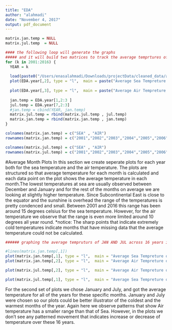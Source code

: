 ```yaml
---
title: "EDA"
author: "alahmadi"
date: "November 4, 2017"
output: pdf_document
---
```

```r
matrix.jan.temp = NULL
matrix.jul.temp  = NULL

#### the following loop will generate the graphs 
##### and it will build two matrices to track the average temprtures of two months through out the 16 years. 
for (k in 2001:2016) {
  YEAR = k
  
  load(paste0("/Users/enasalahmadi/Downloads/projectData/cleaned_data/ave_temp_",YEAR,".Rdata"))
  plot(EDA.year[,2], type = "l",  main = paste("Average Sea Tempreture in", YEAR, sep = " ") , xlab = "month", ylab =    "Temperature", col = "blue")
  
  plot(EDA.year[,3], type = "l",  main = paste("Average Air Tempreture in", YEAR, sep = " ") , xlab = "month", ylab =    "Temperature", col = "red")
  
  jan.temp = EDA.year[1,2:3 ]
  jul.temp = EDA.year[7,2:3]
  #jan.temp = cbind(YEAR, jan.temp)
  matrix.jul.temp = rbind(matrix.jul.temp , jul.temp)
  matrix.jan.temp = rbind(matrix.jan.temp , jan.temp)
}

colnames(matrix.jan.temp) = c("SEA" , "AIR")
rownames(matrix.jan.temp) = c("2001","2002","2003","2004","2005","2006","2007","2008","2009","2010","2011","2012","2013","2014","2015","2016")

colnames(matrix.jul.temp) = c("SEA" , "AIR")
rownames(matrix.jul.temp) = c("2001","2002","2003","2004","2005","2006","2007","2008","2009","2010","2011","2012","2013","2014","2015","2016")


```
#Average Month Plots
In this section we create seperate plots for each year both for the sea temperature and the air temperature. The plots are structured so that average temperature for each month is calculated and each data point on the plot shows the average temperature in each month.The lowest temperatures at sea are usually observed between December and January and for the rest of the months on average we are looking at slightly higher temperature. Since Subcontinental East is close to the equator and the sunshine is overhead the range of the temperatures is pretty condenced and small. Between 2001 and 2016 this range has been around 15 degrees celsius for the sea temperature. However, for the air temperature we observe that the range is even more limited around 10 degrees all year round. 
*notice: The sharp points that indicate extremely cold temperatures indicate months that have missing data that the average temperature could not be calculated. 



```r

###### graphing the average tempruturs of JAN AND JUL across 16 years in a gragh. 

#lines(matrix.jan.temp[,1])
plot(matrix.jan.temp[,1], type = "l",  main = "Average Sea Tempreture of Jaunuary" , xlab = "Year", ylab = "Temperature", col = "red")
plot(matrix.jan.temp[,2], type = "l",  main = "Average Air Tempreture of Jaunuary" , xlab = "Year", ylab = "Temperature", col = "blue")

plot(matrix.jul.temp[,2], type = "l",  main = "Average Air Tempreture of July" , xlab = "Year", ylab = "Temperature", col = "red")

plot(matrix.jul.temp[,1], type = "l",  main = "Average Sea Tempreture of July" , xlab = "Year", ylab = "Temperature", col = "blue")
```
For the second set of plots we chose January and July, and got the average temperature for all of the years for these specific months. January and July were chosen so our plots could be better illustrator of the coldest and the warmest months of the year. Again here we observe patterns that show Air temperature has a smaller range than that of Sea. However, in the plots we don't see any patterned movement that indicates increase or decrease of temperature over these 16 years.



```r



```
